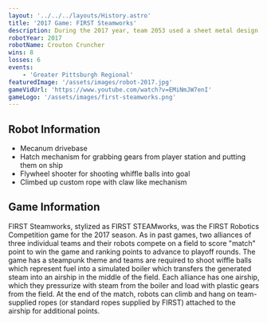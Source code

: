 ```yaml
---
layout: '../../../layouts/History.astro'
title: '2017 Game: FIRST Steamworks'
description: During the 2017 year, team 2053 used a sheet metal design with our drive gearboxes built into the drivebase for durability. We focused on getting the gears to the ship as fast as possible.
robotYear: 2017
robotName: Crouton Cruncher
wins: 8
losses: 6
events: 
    - 'Greater Pittsburgh Regional'
featuredImage: '/assets/images/robot-2017.jpg'
gameVidUrl: 'https://www.youtube.com/watch?v=EMiNmJW7enI'
gameLogo: '/assets/images/first-steamworks.png'
---
```


## Robot Information

- Mecanum drivebase
- Hatch mechanism for grabbing gears from player station and putting them on ship
- Flywheel shooter for shooting whiffle balls into goal
- Climbed up custom rope with claw like mechanism

## Game Information

FIRST Steamworks, stylized as FIRST STEAMworks, was the FIRST Robotics Competition game for the 2017 season. As in past games, two alliances of three individual teams and their robots compete on a field to score "match" point to win the game and ranking points to advance to playoff rounds. The game has a steampunk theme and teams are required to shoot wiffle balls which represent fuel into a simulated boiler which transfers the generated steam into an airship in the middle of the field. Each alliance has one airship, which they pressurize with steam from the boiler and load with plastic gears from the field. At the end of the match, robots can climb and hang on team-supplied ropes (or standard ropes supplied by FIRST) attached to the airship for additional points.